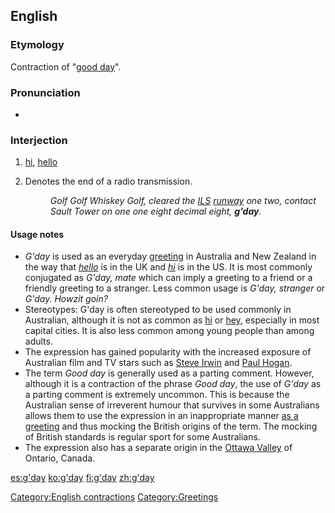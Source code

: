 ==English==

===Etymology===
Contraction of "[[good day]]".

===Pronunciation===
* {{IPA|/gəˈdeɪ/}}

===Interjection===
{{en-intj|pos=[[good|g’]][[day]]}}

# {{colloquial|Australia|New Zealand}} [[hi]], [[hello]]
# {{informal|North America|air traffic control}} Denotes the end of a radio transmission.
#: ''Golf Golf Whiskey Golf, cleared the [[instrument landing system|ILS]] [[runway]] one two, contact Sault Tower on one one eight decimal eight, '''g'day'''.''

====Usage notes====
* ''G'day'' is used as an everyday [[greeting]] in Australia and New Zealand in the way that ''[[hello]]'' is in the UK and ''[[hi]]'' is in the US.  It is most commonly conjugated as ''G'day, mate'' which can imply a greeting to a friend or a friendly greeting to a stranger.  Less common usage is ''G'day, stranger'' or ''G'day.  Howzit goin?''
* Stereotypes: G'day is often stereotyped to be used commonly in Australian, although it is not as common as [[hi]] or [[hey]], especially in most capital cities.  It is also less common among young people than among adults.
* The expression has gained popularity with the increased exposure of Australian film and TV stars such as [[w:Steve Irwin|Steve Irwin]] and [[w:Paul Hogan|Paul Hogan]].
* The term ''Good day'' is generally used as a parting comment.  However, although it is a contraction of the phrase ''Good day'', the use of ''G'day'' as a parting comment is extremely uncommon.  This is because the Australian sense of irreverent humour that survives in some Australians allows them to use the expression in an inappropriate manner [[as a greeting]] and thus mocking the British origins of the term. The mocking of British standards is regular sport for some Australians.
* The expression also has a separate origin in the [[w:Ottawa_Valley_Twang|Ottawa Valley]] of Ontario, Canada.
[[Category:English contractions]]
[[Category:Greetings]]

[[es:g'day]]
[[ko:g'day]]
[[fi:g'day]]
[[zh:g'day]]